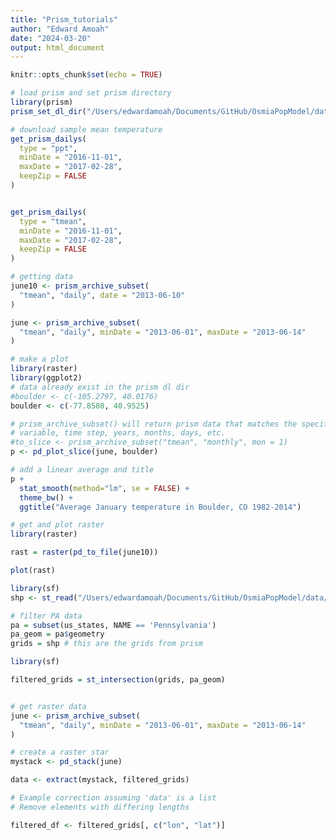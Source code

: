 ```yaml
---
title: "Prism_tutorials"
author: "Edward Amoah"
date: "2024-03-20"
output: html_document
---
```


```r
knitr::opts_chunk$set(echo = TRUE)
```

```r
# load prism and set prism directory
library(prism)
prism_set_dl_dir("/Users/edwardamoah/Documents/GitHub/OsmiaPopModel/data/prism")
```

```r
# download sample mean temperature
get_prism_dailys(
  type = "ppt", 
  minDate = "2016-11-01", 
  maxDate = "2017-02-28", 
  keepZip = FALSE
)


get_prism_dailys(
  type = "tmean", 
  minDate = "2016-11-01", 
  maxDate = "2017-02-28", 
  keepZip = FALSE
)

```


```r
# getting data
june10 <- prism_archive_subset(
  "tmean", "daily", date = "2013-06-10"
)

june <- prism_archive_subset(
  "tmean", "daily", minDate = "2013-06-01", maxDate = "2013-06-14"
)

```

```r
# make a plot
library(raster)
library(ggplot2)
# data already exist in the prism dl dir
#boulder <- c(-105.2797, 40.0176)
boulder <- c(-77.8580, 40.9525)

# prism_archive_subset() will return prism data that matches the specified 
# variable, time step, years, months, days, etc.
#to_slice <- prism_archive_subset("tmean", "monthly", mon = 1)
p <- pd_plot_slice(june, boulder)

# add a linear average and title
p + 
  stat_smooth(method="lm", se = FALSE) + 
  theme_bw() + 
  ggtitle("Average January temperature in Boulder, CO 1982-2014")

```

```r
# get and plot raster
library(raster)

rast = raster(pd_to_file(june10))

plot(rast)
```


```r
library(sf)
shp <- st_read("/Users/edwardamoah/Documents/GitHub/OsmiaPopModel/data/prism_4km_mesh/prism_4km_mesh.shp")
```


```r
# filter PA data
pa = subset(us_states, NAME == 'Pennsylvania')
pa_geom = pa$geometry
grids = shp # this are the grids from prism

library(sf)

filtered_grids = st_intersection(grids, pa_geom)
```

```r



```




```r

# get raster data
june <- prism_archive_subset(
  "tmean", "daily", minDate = "2013-06-01", maxDate = "2013-06-14"
)

# create a raster star
mystack <- pd_stack(june)

data <- extract(mystack, filtered_grids)


```

```r
# Example correction assuming 'data' is a list
# Remove elements with differing lengths

filtered_df <- filtered_grids[, c("lon", "lat")]

```